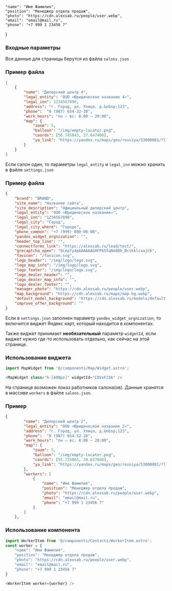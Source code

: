 
    "name": "Имя Фамилия",
    "position": "Менеджер отдела продаж",
    "photo": "https://cdn.alexsab.ru/people/user.webp",
    "email": "email@mail.ru",
    "phone": "+7 999 1 23456 7"
}

### Входные параметры

Все данные для страницы берутся из файла ```salons.json```

### Пример файла

```json
[
    {
        "name": "Дилерский центр 4",
        "legal_entity": "ООО «Юридическое название 4»",
        "legal_inn": 1234567890,
        "address": "г. Город, ул. Улица, д.&nbsp;123",
        "phone":  "8 (987) 654-32-10",
        "work_hours": "пн — вс: 8:00 — 20:00",
        "map": {
            "zoom": 5,
            "balloon": "/img/empty-locator.png",
            "coords": [56.745843, 37.647400],
            "ya_link": "https://yandex.ru/maps/geo/rossiya/53000001/?ll=75.960645%2C50.725674&z=3.29"
        }
    }
]
```

Если салон один, то параметры ```legal_entity``` и ```legal_inn``` можно хранить в файле ```settings.json```

### Пример файла

```json
{
    "brand": "BRAND",
    "site_name": "Название сайта",
    "site_description": "Официальный дилерский центр",
    "legal_entity": "ООО «Юридическое название»",
    "legal_inn": "1234567890",
    "legal_city": "Город",
    "legal_city_where": "Городе",
    "phone_common": "+7 (999) 000-00-00",
    "yandex_widget_orgnization": "",
    "header_top_line": "",
    "connectforms_link": "https://alexsab.ru/lead/test/",
    "grecaptcha_open": "6Lepfy4pAAAAAAGHFP655qNe6Bb_BcskklcxajC6",
    "favicon": "/favicon.svg",
    "logo_header": "/img/logo/logo.svg",
    "logo_map_info": "/img/logo/logo.svg",
    "logo_footer": "/img/logo/logo.svg",
    "logo_dealer_header": "",
    "logo_dealer_map_info": "",
    "logo_dealer_footer": "",
    "manager_photo": "https://cdn.alexsab.ru/people/user.webp",
    "map_background": "https://cdn.alexsab.ru/maps/map-bg.webp",
    "default_model_background": "https://cdn.alexsab.ru/models/default-model-bg.webp",
    "improve_offer_background": ""
}
```

Если в ```settings.json``` заполнен параметр ```yandex_widget_orgnization```, то включится виджет Яндекс карт, который находится в компонентах. 

Также виджет принимает **необязательный** параметр ```widgetId```, если виджет нужно где-то использовать отдельно, как сейчас на этой странице.

### Использование виджета

```js
import MapWidget from '@/components/Map/Widget.astro';

<MapWidget class="h-[400px]" widgetId="CDVxFJI6" />
```

<MapWidget class="h-[400px] mb-10" widgetId="CDVxFJI6" />

На странице возможен показ работников салона(ов). Данные хранятся в массиве ```workers``` в файле ```salons.json```.

### Пример

```json
{
        "name": "Дилерский центр 2",
        "legal_entity": "ООО «Юридическое название 2»",
        "address": "г. Город, ул. Улица, д.&nbsp;123",
        "phone":  "8 (987) 654-32-10",
        "work_hours": "пн — вс: 8:00 — 20:00",
        "map": {
            "zoom": 5,
            "balloon": "/img/empty-locator.png",
            "coords": [55.725863, 30.627600],
            "ya_link": "https://yandex.ru/maps/geo/rossiya/53000001/?ll=75.960645%2C50.725674&z=3.29"
        },
        "workers": [
            {
                "name": "Имя Фамилия",
                "position": "Менеджер отдела продаж",
                "photo": "https://cdn.alexsab.ru/people/user.webp",
                "email": "email@mail.ru",
                "phone": "+7 999 1 23456 7"
            }
        ]
    },
```

### Использование компонента

```js
import WorkerItem from '@/components/Contacts/WorkerItem.astro';
const worker = {
    "name": "Имя Фамилия",
    "position": "Менеджер отдела продаж",
    "photo": "https://cdn.alexsab.ru/people/user.webp",
    "email": "email@mail.ru",
    "phone": "+7 999 1 23456 7"
}

<WorkerItem worker={worker} />
```
<div class="flex justify-center">
    <WorkerItem worker={worker} />
</div>
